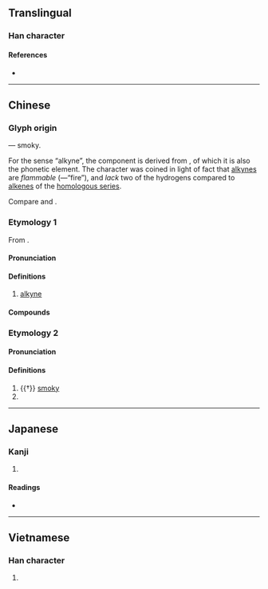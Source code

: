 {{also|耿}}
{{character info/new}}
==Translingual==

===Han character===
{{Han char|rn=86|rad=火|as=04|sn=8|four=95830|canj=FDK,XFDK|ids=⿰火夬}}

====References====
* {{Han ref|kx=0667.190|dkj=18917|dj=1076.270|hdz=32194.030|uh=7094|ud=28820|bh=CD50|bd=52560}}

----

==Chinese==
{{zh-forms}}
{{zh-wp}}

===Glyph origin===
{{Han etym}}
{{Han compound|火|夬|ls=psc|c1=s|c2=p|t1=fire}} ― smoky.

For the sense “alkyne”, the {{zh-l|*夬}} component is derived from {{zh-l|缺|to lack}}, of which it is also the phonetic element. The character was coined in light of fact that [[alkyne]]s are ''flammable'' ({{zh-l|火}}―“fire”), and ''lack'' two of the hydrogens compared to [[alkene]]s of the [[homologous series]].

Compare {{zh-l|烷}} and {{zh-l|烯}}.

===Etymology 1===
From {{zh-l|缺}}.

====Pronunciation====
{{zh-pron
|m=炔
|c=kyut3
|cat=n
}}

====Definitions====
{{zh-hanzi}}

# {{zh-div|烴}} {{lb|zh|organic compound}} [[alkyne]]

====Compounds====
{{zh-der|乙炔|丙炔|丁炔|炔烴|炔鍵|丁二炔|苯乙炔}}

===Etymology 2===

====Pronunciation====
{{zh-pron
|m=guì
|c=gai3
|mc=y
|oc=y
|cat=a,pn
}}

====Definitions====
{{zh-hanzi}}

# {{†}} [[smoky]]
# {{surname|lang=zh}}

----

==Japanese==

===Kanji===
{{ja-kanji|grade=|rs=火04}}

# {{defn|lang=ja|sort=火04}}

====Readings====
* {{ja-readings|on=[[けい]] (kei), [[け]] (ke), [[けつ]] (ketsu), [[けち]] (kechi)|kun=}}

----

==Vietnamese==

===Han character===
{{vi-readings|rs=火04| hanviet = khuyết}}

# {{defn|lang=vi|sort=火04}}